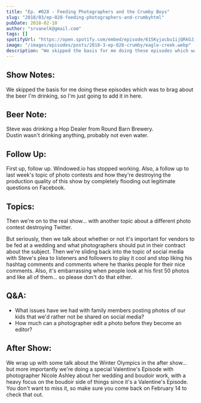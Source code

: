 ```yaml
---
title: "Ep. #028 - Feeding Photographers and the Crumby Boys"
slug: "2018/03/ep-028-feeding-photographers-and-crumbyhtml"
pubDate: 2018-02-10
author: "srvanelk@gmail.com"
tags: []
spotifyUrl: "https://open.spotify.com/embed/episode/61SKyjacbu1ijQRkGJiLPd?utm_source=generator"
image: "/images/episodes/posts/2018-3-ep-028-crumby/eagle-creek.webp"
description: "We skipped the basis for me doing these episodes which was to brag about the beer I'm drinking, so I'm just going to add it in here. Steve was drinking a Hop Dealer from Round Barn Brewery. Dustin wasn't drinking anything, probably not even water."
---
```


## Show Notes:
We skipped the basis for me doing these episodes which was to brag about the beer I'm drinking, so I'm just going to add it in here.

## Beer Note:
Steve was drinking a Hop Dealer from Round Barn Brewery.  
Dustin wasn't drinking anything, probably not even water.

## Follow Up:
First up, follow up. Windowed.io has stopped working. Also, a follow up to last week's topic of photo contests and how they're destroying the production quality of this show by completely flooding out legitimate questions on Facebook.

## Topics:
Then we're on to the real show... with another topic about a different photo contest destroying Twitter.

But seriously, then we talk about whether or not it's important for vendors to be fed at a wedding and what photographers should put in their contract about the subject. Then we're sliding back into the topic of social media with Steve's plea to listeners and followers to play it cool and stop liking his hashtag comments and comments where he thanks people for their nice comments. Also, it's embarrassing when people look at his first 50 photos and like all of them... so please don't do that either.

## Q&A:
- What issues have we had with family members posting photos of our kids that we'd rather not be shared on social media? 
- How much can a photographer edit a photo before they become an editor?

## After Show:
 We wrap up with some talk about the Winter Olympics in the after show... but more importantly we're doing a special Valentine's Episode with photographer Nicole Ashley about her wedding and boudoir work, with a heavy focus on the boudoir side of things since it's a Valentine's Episode. You don't want to miss it, so make sure you come back on February 14 to check that out.

